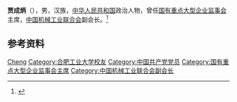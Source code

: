 '''贾成炳'''（{{bd|1942年|8月|}}），男，汉族，[[中华人民共和国|中华人民共和国]]政治人物，曾任[[国有重点大型企业监事会|国有重点大型企业监事会]]主席，[[中国机械工业联合会|中国机械工业联合会]]副会长。<ref>{{Cite web|title=上海能源(600508)公司高管|url=http://vip.stock.finance.sina.com.cn/corp/view/vCI_CorpManagerInfo.php?stockid=600508&Pcode=30049560&Name=%25BC%25D6%25B3%25C9%25B1%25FE|accessdate=2021-02-11|work=新浪财经}}</ref>

== 参考资料 ==
{{reflist}}

{{Authority control}}
{{DEFAULTSORT:Jia贾}}
[[Category:贾姓|Cheng]]
[[Category:合肥工业大学校友|Category:合肥工业大学校友]]
[[Category:中国共产党党员|Category:中国共产党党员]]
[[Category:国有重点大型企业监事会主席|Category:国有重点大型企业监事会主席]]
[[Category:中国机械工业联合会副会长|Category:中国机械工业联合会副会长]]

{{中国人物小作品}}